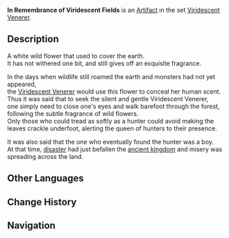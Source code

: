 {{Artifact Infobox
|image = Item In Remembrance of Viridescent Fields.png
|set   = Viridescent Venerer
|piece = Flower of Life
}}
{{Description|A wild flower that was once a ubiquitous sight in its homeland. It was picked by a hunter who wore it on their chest.}}
'''In Remembrance of Viridescent Fields''' is an [[Artifact]] in the set [[Viridescent Venerer]].

==Description==
A white wild flower that used to cover the earth.<br />It has not withered one bit, and still gives off an exquisite fragrance.

In the days when wildlife still roamed the earth and monsters had not yet appeared,<br />the [[Viridescent|Viridescent Venerer]] would use this flower to conceal her human scent.<br />Thus it was said that to seek the silent and gentle Viridescent Venerer,<br />one simply need to close one's eyes and walk barefoot through the forest, following the subtle fragrance of wild flowers.<br />Only those who could tread as softly as a hunter could avoid making the leaves crackle underfoot, alerting the queen of hunters to their presence.

It was also said that the one who eventually found the hunter was a boy.<br />At that time, [[cataclysm|disaster]] had just befallen the [[Khaenri'ah|ancient kingdom]] and misery was spreading across the land.

==Other Languages==
{{Other Languages
|en      = In Remembrance of Viridescent Fields
|zhs     = 野花记忆的绿野
|zhs_rm  = Yěhuā Jìyì de Lǜ Yě
|zht     = 野花記憶的綠野
|zht_rm  = Yěhuā Jìyì de Lǜ Yě
|zh_tl   = Wildflower's Memory of Green Fields
|ja      = 野花の記憶の草原
|ja_rm   = Nobana no Kioku no Sougen
|ja_tl   = Wildflower's Memory of Meadows
|ko      = 야생화 기억 속의 푸른 들판
|ko_rm   = Yasaenghwa Gieok Sok-ui Pureun Deulpan
|ko_tl   = Wildflower's Memory of Blue Field
|es      = Recuerdo de Flores Silvestres
|es_tl   = Memory of Wild Flowers
|fr      = Souvenir de fleur des champs
|fr_tl   = Memory of Wildflower
|ru      = Воспоминания об изумрудных лугах
|ru_tl   = 
|th      = In Rememberance of Viridescent Field
|th_rm   = 
|vi      = Hoa Ký Ức Đồng Xanh
|vi_tl   = 
|de      = Feldjägerblume
|de_tl   = Courier's Flower
|id      = In Rememberance of Viridescent Field
|pt      = Lembrança de Flores Silvestres
|pt_tl   = 
}}

==Change History==
{{Change History|1.0}}

==Navigation==
{{Artifact Set Navbox|Viridescent Venerer}}